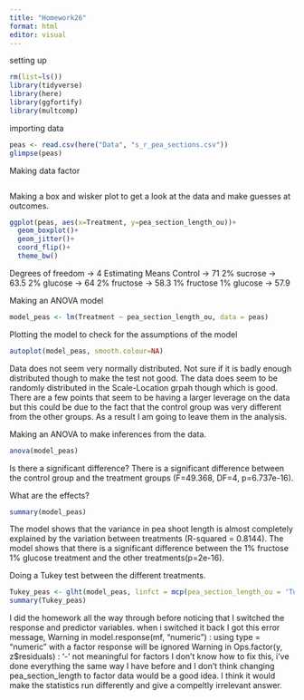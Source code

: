 ```yaml
---
title: "Homework26"
format: html
editor: visual
---
```


setting up
```r
rm(list=ls())
library(tidyverse)
library(here)
library(ggfortify)
library(multcomp)
```

importing data
```r
peas <- read.csv(here("Data", "s_r_pea_sections.csv"))
glimpse(peas)
```

Making data factor
```r

```

Making a box and wisker plot to get a look at the data and make guesses at outcomes. 
```r
ggplot(peas, aes(x=Treatment, y=pea_section_length_ou))+
  geom_boxplot()+
  geom_jitter()+
  coord_flip()+
  theme_bw()
```


Degrees of freedom -> 4
Estimating Means
Control -> 71
2% sucrose -> 63.5
2% glucose -> 64
2% fructose -> 58.3
1% fructose 1% glucose -> 57.9

Making an ANOVA model
```r
model_peas <- lm(Treatment ~ pea_section_length_ou, data = peas)
```

Plotting the model to check for the assumptions of the model
```r
autoplot(model_peas, smooth.colour=NA)
```

Data does not seem very normally distributed. Not sure if it is badly enough distributed though to make the test not good. 
The data does seem to be randomly distributed in the Scale-Location grpah though which is good. 
There are a few points that seem to be having a larger leverage on the data but this could be due to the fact that the control group was very different from the other groups. As a result I am going to leave them in the analysis. 

Making an ANOVA to make inferences from the data. 
```r
anova(model_peas)
```
Is there a significant difference?
There is a significant difference between the control group and the treatment groups (F=49.368, DF=4, p=6.737e-16). 

What are the effects?
```r
summary(model_peas)
```
The model shows that the variance in pea shoot length is almost completely explained by the variation between treatments (R-squared = 0.8144). The model shows that there is a significant difference between the 1% fructose 1% glucose treatment and the other treatments(p=2e-16). 

Doing a Tukey test between the different treatments.
```r
Tukey_peas <- glht(model_peas, linfct = mcp(pea_section_length_ou = 'Tukey'))
summary(Tukey_peas)
```

I did the homework all the way through before noticing that I switched the response and predictor variables. when i switched it back I got this error message, 
Warning in model.response(mf, "numeric") :
  using type = "numeric" with a factor response will be ignored
Warning in Ops.factor(y, z$residuals) : ‘-’ not meaningful for factors
I don't know how to fix this, i've done everything the same way I have before and I don't think changing pea_section_length to factor data would be a good idea. I think it would make the statistics run differently and give a compeltly irrelevant answer. 
















